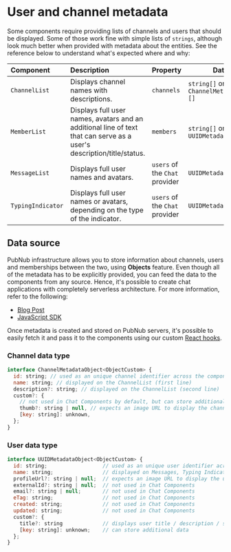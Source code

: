 
<Meta title="Introduction/Metadata" />

# User and channel metadata

Some components require providing lists of channels and users that should be displayed. Some of
those work fine with simple lists of `strings`, although look much better when provided with
metadata about the entities. See the reference below to understand what's expected where and why:

| Component         | Description                                                                                                           | Property                       | Data type (see below)                                 |
| :---------------- | :-------------------------------------------------------------------------------------------------------------------- | :----------------------------- | ----------------------------------------------------- |
| `ChannelList`     | Displays channel names with descriptions.                                                                             | `channels`                     | `string[]` or `ChannelMetadataObject<ObjectCustom>[]` |
| `MemberList`      | Displays full user names, avatars and an additional line of text that can serve as a user's description/title/status. | `members`                      | `string[]` or `UUIDMetadataObject<ObjectCustom>[]`    |
| `MessageList`     | Displays full user names and avatars.                                                                                 | `users` of the `Chat` provider | `UUIDMetadataObject<ObjectCustom>[]`                  |
| `TypingIndicator` | Displays full user names or avatars, depending on the type of the indicator.                                          | `users` of the `Chat` provider | `UUIDMetadataObject<ObjectCustom>[]`                  |

## Data source

PubNub infrastructure allows you to store information about channels, users and memberships between
the two, using **Objects** feature. Even though all of the metadata has to be explicitly provided,
you can feed the data to the components from any source. Hence, it's possible to create chat
applications with completely serverless architecture. For more information, refer to the following:

- [Blog Post](https://www.pubnub.com/blog/introducing-objects-v2-store-for-user-and-channel-metadata/)
- [JavaScript SDK](https://www.pubnub.com/docs/sdks/javascript/api-reference/objects)

Once metadata is created and stored on PubNub servers, it's possible to easily fetch it and pass it
to the components using our custom
[React hooks](https://pubnub.github.io/react-chat-components/docs/?path=/docs/custom-hooks-about--page).

### Channel data type

```jsx
interface ChannelMetadataObject<ObjectCustom> {
  id: string; // used as an unique channel identifier across the components
  name: string; // displayed on the ChannelList (first line)
  description?: string; // displayed on the ChannelList (second line)
  custom?: {
    // not used in Chat Components by default, but can store additional data
    thumb?: string | null, // expects an image URL to display the channel thumbnail
    [key: string]: unknown,
  };
}
```

### User data type

```jsx
interface UUIDMetadataObject<ObjectCustom> {
  id: string;                  // used as an unique user identifier across the components
  name: string;                // displayed on Messages, Typing Indicator, and Member List
  profileUrl?: string | null;  // expects an image URL to display the user avatar
  externalId?: string | null;  // not used in Chat Components
  email?: string | null;       // not used in Chat Components
  eTag: string;                // not used in Chat Components
  created: string;             // not used in Chat Components
  updated: string;             // not used in Chat Components
  custom?: {
    title?: string             // displays user title / description / status on the member list
    [key: string]: unknown;    // can store additional data
  };
}

```
